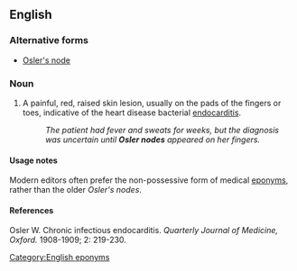 ==English==
{{wikipedia}}
===Alternative forms===
*[[Osler's node]]

===Noun===
{{en-noun|sg=[[w:William Osler|Osler]] [[node]]}}
# A painful, red, raised skin lesion, usually on the pads of the fingers or toes, indicative of the heart disease bacterial [[endocarditis]].
#: ''The patient had fever and sweats for weeks, but the diagnosis was uncertain until '''Osler nodes''' appeared on her fingers.''

====Usage notes====
Modern editors often prefer the non-possessive form of medical [[eponyms]], rather than the older ''Osler's nodes''.

====References====
Osler W. Chronic infectious endocarditis. ''Quarterly Journal of Medicine, Oxford.'' 1908-1909; 2: 219-230.

[[Category:English eponyms]]